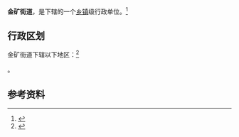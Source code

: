 {{中国乡级行政区|21/06/04/003/000}}

'''金矿街道'''，是{{PRC admin/fullname|21/06/04/003/000|3}}下辖的一个[[乡级行政区|乡镇]]级行政单位。<ref>{{PRC admin/ref sgc|{{PRC admin/parent|21/06/04/003/000}}}}</ref>

== 行政区划 ==

金矿街道下辖以下地区：<ref>{{PRC admin/ref sgc|21/06/04/003/000}}</ref>

{{PRC admin/children|21/06/04/003/000}}。

== 参考资料 ==

{{reflist}}

{{行政区划小作品}}
{{PRC admin/navcat|21/06/04/003/000}}